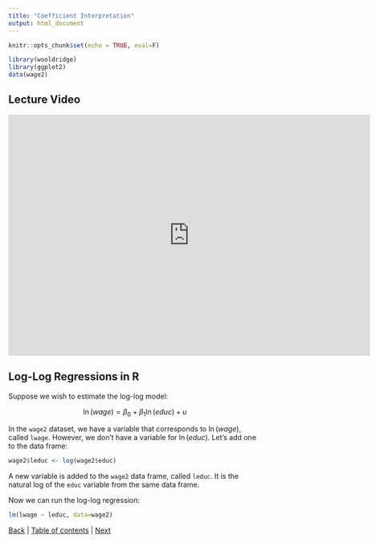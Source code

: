 ```yaml
---
title: "Coefficient Interpretation"
output: html_document
---
```


```r
knitr::opts_chunk$set(echo = TRUE, eval=F)

library(wooldridge)
library(ggplot2)
data(wage2)
```

## Lecture Video

<iframe id="kaltura_player" src="https://cdnapisec.kaltura.com/p/391241/sp/39124100/embedIframeJs/uiconf_id/22119142/partner_id/391241?iframeembed=true&playerId=kaltura_player&entry_id=0_0fzbr8q9&flashvars[localizationCode]=en&amp;flashvars[leadWithHTML5]=true&amp;flashvars[sideBarContainer.plugin]=true&amp;flashvars[sideBarContainer.position]=left&amp;flashvars[sideBarContainer.clickToClose]=true&amp;flashvars[chapters.plugin]=true&amp;flashvars[chapters.layout]=vertical&amp;flashvars[chapters.thumbnailRotator]=false&amp;flashvars[streamSelector.plugin]=true&amp;flashvars[EmbedPlayer.SpinnerTarget]=videoHolder&amp;flashvars[dualScreen.plugin]=true&amp;flashvars[hotspots.plugin]=1&amp;flashvars[Kaltura.addCrossoriginToIframe]=true&amp;&wid=0_7r7wibya" width="720" height="480"  allow="autoplay *; fullscreen *; encrypted-media *" sandbox="allow-forms allow-same-origin allow-scripts allow-top-navigation allow-pointer-lock allow-popups allow-modals allow-orientation-lock allow-popups-to-escape-sandbox allow-presentation allow-top-navigation-by-user-activation" frameborder="0" title="Kaltura Player"></iframe>


## Log-Log Regressions in R

Suppose we wish to estimate the log-log model:

$$\ln(wage) = \beta_0 + \beta_1 \ln(educ) + u$$

In the `wage2` dataset, we have a variable that corresponds to $\ln(wage)$, called `lwage`. However, we don't have a variable for $\ln(educ)$. Let's add one to the data frame:

```r
wage2$leduc <- log(wage2$educ)
```

A new variable is added to the `wage2` data frame, called `leduc`. It is the natural log of the `educ` variable from the same data frame.

Now we can run the log-log regression:

```r
lm(lwage ~ leduc, data=wage2)
```




[Back](2_5.html) | [Table of contents](2_0.html) | [Next](2_7.html) 
